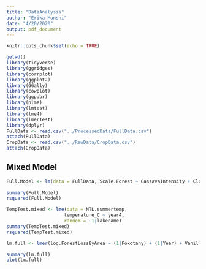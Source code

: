 ```yaml
---
title: "DataAnalysis"
author: "Erika Munshi"
date: "4/20/2020"
output: pdf_document
---
```


```r
knitr::opts_chunk$set(echo = TRUE)
```


```r
getwd()
library(tidyverse)
library(ggridges)
library(corrplot)
library(ggplot2)
library(GGally)
library(cowplot)
library(ggpubr)
library(nlme)
library(lmtest)
library(lme4)
library(lmerTest)
library(dplyr)
FullData <- read.csv("../ProcessedData/FullData.csv")
attach(FullData)
CropData <- read.csv("../RawData/CropData.csv")
attach(CropData)
```

## Mixed Model

```r
Full.Model <- lm(data = FullData, Scale.Forest ~ CassavaIntensity + ClovesIntensity + CocoaIntensity + CoffeeIntensity + MaizeIntensity + RiceIntensity + SweetPotatoIntensity + VanillaIntensity + Scale.Pop)
                   
summary(Full.Model)
rsquared(Full.Model)

TempTest.mixed <- lme(data = NTL.summertemp,
                     temperature_C ~ year4, 
                     random = ~1|lakename)
summary(TempTest.mixed)
rsquared(TempTest.mixed)

lm.full <- lmer(log.ForestLossByArea ~ (1|Fokotany) + (1|Year) + Vanilla.Suit + VanillaProduction + VanillaExportPrice + RiceArea + RiceProduction + log.Pop2009 + Before.2005 + Before.2015 + ProtectedArea) 

summary(lm.full)
plot(lm.full) 

```

